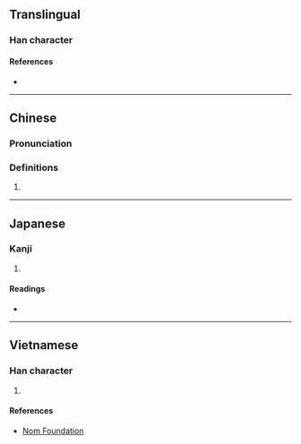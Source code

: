 {{also|蘇|苏}}
{{character info}}
==Translingual==

===Han character===
{{Han char|rn=30|rad=口|as=20|sn=23|four=64094|canj=RTND|ids=⿰口蘇}}

====References====
* {{Han ref|kx=0215.271|dkj=04652|hdz=10707.090|uh=56CC|ud=22220|bh=C5C8|bd=50632}}

----
==Chinese==
{{zh-forms|s=苏}}

===Pronunciation===
{{zh-pron
|m=sū
|m-s=
|c=sou1
|c-t=
|g=
|h=pfs=
|j=
|md=
|mn=
|mn-t=
|w=
|x=
|mc=y
|oc=y
|cat=a
}}

===Definitions===
{{zh-hanzi}}

# {{zh-only|嚕囌}}

----

==Japanese==

===Kanji===
{{ja-kanji|grade=|rs=口20}}

# {{rfdef|ja|sort=口20}}

====Readings====
* {{ja-readings|on=[[そ]] (so)|kun=[[よくしゃべる]] (yokushaberu)}}

----

==Vietnamese==

===Han character===
{{vi-hantu|[[tô]]|rs=口20}}

# {{rfdef|vi|sort=口20}}

====References====
* [http://nomfoundation.org/common/nom_details.php?codepoint=56cc Nom Foundation]